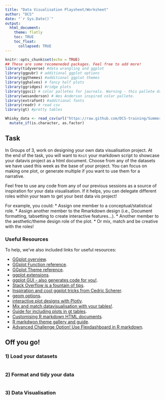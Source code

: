 ---
title: "Data Visualisation Playsheet/Worksheet"
author: "DCS"
date: "`r Sys.Date()`"
output:
  html_document:
    theme: flatly
    toc: TRUE
    toc_float: 
      collapsed: TRUE
---

```{r setup, include=FALSE}
knitr::opts_chunk$set(echo = TRUE)
## These are some recomeneded packages. Feel free to add more!
library(tidyverse) #data wrangling and ggplot
library(ggpubr) # additional ggplot options
library(ggthemes) #additional ggplot themes
library(gghalves) # fancy half plots
library(ggridges) #ridge plots
library(ggsci) # color palletes for journals. Warning - this pallete drops NA's
library(wesanderson) # Wes Anderson inspired color pallete. 
library(extrafont) #additional fonts
library(readr) # read csv
library(gt) #pretty tables

Whisky_data <- read_csv(url("https://raw.github.com/DCS-training/SummerSchoolStream2ContentTesting/main/Day1/DataWrangling/RMD_file_data/tidied_whisky_data.csv")) %>%
  mutate_if(is.character, as.factor)

```

## Task

In Groups of 3, work on designing your own data visualisation project. At the end of the task, you will want to `Knit` your markdown script to showcase your datavis project as a html document. Choose from any of the datasets we have used this week as the base of your project. You can focus on making one plot, or generate multiple if you want to use them for a narrative.

Feel free to use any code from any of our previous sessions as a source of inspiration for your data visualisation. If it helps, you can delegate different roles within your team to get your best data vis project!

For example, you could: \* Assign one member to a conceptual/statistical role. \* Assign another member to the Rmarkdown design (i.e., Document formatting, tabsetting to create interactive features...). \* Another member to the aesthetic/theme design role of the plot. \* Or mix, match and be creative with the roles!

### Useful Resources

To help, we've also included links for useful resources:

-   [GGplot overview](https://ggplot2.tidyverse.org/).
-   [GGplot Function reference](https://ggplot2.tidyverse.org/reference/).
-   [GGplot Theme reference](https://ggplot2.tidyverse.org/reference/ggtheme.html).
-   [ggplot extensions](https://exts.ggplot2.tidyverse.org/ggiraph.html).
-   [ggplot GUI - also generates code for you!](https://shiny.gmw.rug.nl/ggplotgui/).
-   [Stack Overflow is a fountain of tips](https://stackoverflow.com/questions/tagged/ggplot2?sort=frequent&pageSize=50).
-   [Inspiration and cool ggplot tricks from Cedric Scherer](https://www.cedricscherer.com/).
-   [geom options](https://ggplot2.tidyverse.org/reference/).
-   [interactive plot designs with Plotly](https://plotly.com/ggplot2/).
-   [Mix and match datavisualisation with your tables!](https://gt.rstudio.com/).
-   [Guide for including plots in gt tables](https://rfortherestofus.com/2023/10/ggplots-in-gt-tables).
-   [Customising R markdown HTML documents](https://bookdown.org/yihui/rmarkdown/html-document.html).
-   [R markdwon theme gallery and guide](https://rpubs.com/ranydc/rmarkdown_themes).
-   [Advanced Challenge Option! Use Flexdashboard in R markdown](https://pkgs.rstudio.com/flexdashboard/).

## Off you go! {.tabset .tabset-pills}

### 1) Load your datasets

```{r datasets, echo = FALSE}


```

### 2) Format and tidy your data

```{r data_wrangling, echo = FALSE}

```

### 3) Data Visualisation

```{r start_data_vis, echo = FALSE}

```
